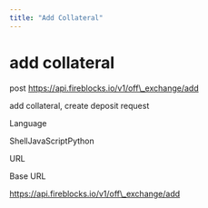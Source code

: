 ```yaml
---
title: "Add Collateral"
---
```

  
  # add collateral

post https://api.fireblocks.io/v1/off\_exchange/add

add collateral, create deposit request

Language

ShellJavaScriptPython

URL

Base URL

https://api.fireblocks.io/v1/off\_exchange/add